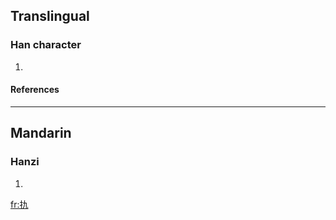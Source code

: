 ==Translingual==
===Han character===
{{Han char|rn=64|rad=手|as=03|sn=6|four=|canj=手大弓 (QKN), X手大弓 (XQKN)}}
# {{defn|Han|sort=手03}}
====References====
{{Han ref|kx=0417.060|dkj=11776|dj=0763.080|hdz=31827.050|uh=624F|ud=25167}}
----
==Mandarin==
===Hanzi===
{{cmn-hanzi|pin=[[pū]] (pu1), [[qiú]] (qiu2)|wg=p'u<sup>1</sup>, ch'iu<sup>2</sup>}}
# {{defn|Mandarin}}

[[fr:扏]]